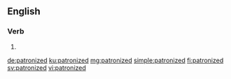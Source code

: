 ==English==

===Verb===
{{head|en|verb form}}

# {{en-past of|patronize}}

[[de:patronized]]
[[ku:patronized]]
[[mg:patronized]]
[[simple:patronized]]
[[fi:patronized]]
[[sv:patronized]]
[[vi:patronized]]